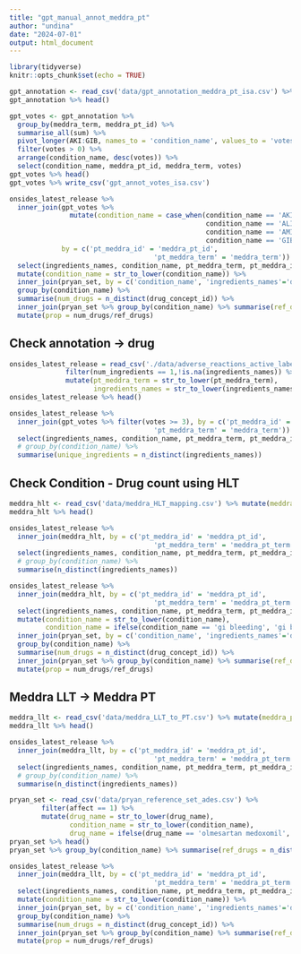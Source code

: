 ```yaml
---
title: "gpt_manual_annot_meddra_pt"
author: "undina"
date: "2024-07-01"
output: html_document
---
```


```r
library(tidyverse)
knitr::opts_chunk$set(echo = TRUE)
```


```r
gpt_annotation <- read_csv('data/gpt_annotation_meddra_pt_isa.csv') %>% mutate(meddra_term = str_to_lower(meddra_term))
gpt_annotation %>% head()
```

```r
gpt_votes <- gpt_annotation %>%
  group_by(meddra_term, meddra_pt_id) %>%
  summarise_all(sum) %>%
  pivot_longer(AKI:GIB, names_to = 'condition_name', values_to = 'votes') %>%
  filter(votes > 0) %>%
  arrange(condition_name, desc(votes)) %>%
  select(condition_name, meddra_pt_id, meddra_term, votes)
gpt_votes %>% head()
gpt_votes %>% write_csv('gpt_annot_votes_isa.csv')
```

```r
onsides_latest_release %>%
  inner_join(gpt_votes %>%
               mutate(condition_name = case_when(condition_name == 'AKI' ~ 'acute kidney injury',
                                                 condition_name == 'ALI' ~ 'acute liver injury',
                                                 condition_name == 'AMI' ~ 'acute myocardial infarction',
                                                 condition_name == 'GIB' ~ 'gi bleed')),
             by = c('pt_meddra_id' = 'meddra_pt_id',
                                    'pt_meddra_term' = 'meddra_term')) %>%
  select(ingredients_names, condition_name, pt_meddra_term, pt_meddra_id) %>%
  mutate(condition_name = str_to_lower(condition_name)) %>%
  inner_join(pryan_set, by = c('condition_name', 'ingredients_names'='drug_name')) %>%
  group_by(condition_name) %>%
  summarise(num_drugs = n_distinct(drug_concept_id)) %>%
  inner_join(pryan_set %>% group_by(condition_name) %>% summarise(ref_drugs = n_distinct(drug_concept_id))) %>%
  mutate(prop = num_drugs/ref_drugs)
```


## Check annotation -> drug

```r
onsides_latest_release = read_csv('./data/adverse_reactions_active_labels.csv.gz') %>%
              filter(num_ingredients == 1,!is.na(ingredients_names)) %>%
              mutate(pt_meddra_term = str_to_lower(pt_meddra_term), 
                     ingredients_names = str_to_lower(ingredients_names))
onsides_latest_release %>% head()
```

```r
onsides_latest_release %>%
  inner_join(gpt_votes %>% filter(votes >= 3), by = c('pt_meddra_id' = 'meddra_pt_id',
                                    'pt_meddra_term' = 'meddra_term')) %>%
  select(ingredients_names, condition_name, pt_meddra_term, pt_meddra_id, votes) %>%
  # group_by(condition_name) %>%
  summarise(unique_ingredients = n_distinct(ingredients_names))
```



## Check Condition - Drug count using HLT

```r
meddra_hlt <- read_csv('data/meddra_HLT_mapping.csv') %>% mutate(meddra_pt_term = str_to_lower(meddra_pt_term))
meddra_hlt %>% head()
```


```r
onsides_latest_release %>%
  inner_join(meddra_hlt, by = c('pt_meddra_id' = 'meddra_pt_id',
                                    'pt_meddra_term' = 'meddra_pt_term')) %>%
  select(ingredients_names, condition_name, pt_meddra_term, pt_meddra_id) %>%
  # group_by(condition_name) %>%
  summarise(n_distinct(ingredients_names))
```


```r
onsides_latest_release %>%
  inner_join(meddra_hlt, by = c('pt_meddra_id' = 'meddra_pt_id',
                                    'pt_meddra_term' = 'meddra_pt_term')) %>%
  select(ingredients_names, condition_name, pt_meddra_term, pt_meddra_id) %>%
  mutate(condition_name = str_to_lower(condition_name),
         condition_name = ifelse(condition_name == 'gi bleeding', 'gi bleed', condition_name)) %>% 
  inner_join(pryan_set, by = c('condition_name', 'ingredients_names'='drug_name')) %>%
  group_by(condition_name) %>%
  summarise(num_drugs = n_distinct(drug_concept_id)) %>%
  inner_join(pryan_set %>% group_by(condition_name) %>% summarise(ref_drugs = n_distinct(drug_concept_id))) %>%
  mutate(prop = num_drugs/ref_drugs)
```


## Meddra LLT -> Meddra PT

```r
meddra_llt <- read_csv('data/meddra_LLT_to_PT.csv') %>% mutate(meddra_pt_term = str_to_lower(meddra_pt_term))
meddra_llt %>% head()
```

```r
onsides_latest_release %>%
  inner_join(meddra_llt, by = c('pt_meddra_id' = 'meddra_pt_id',
                                    'pt_meddra_term' = 'meddra_pt_term')) %>%
  select(ingredients_names, condition_name, pt_meddra_term, pt_meddra_id) %>%
  # group_by(condition_name) %>% 
  summarise(n_distinct(ingredients_names))
```

```r
pryan_set <- read_csv('data/pryan_reference_set_ades.csv') %>% 
        filter(affect == 1) %>%
        mutate(drug_name = str_to_lower(drug_name),
               condition_name = str_to_lower(condition_name),
               drug_name = ifelse(drug_name == 'olmesartan medoxomil', 'olmesartan', drug_name))      
pryan_set %>% head()
pryan_set %>% group_by(condition_name) %>% summarise(ref_drugs = n_distinct(drug_concept_id))
```


```r
onsides_latest_release %>%
  inner_join(meddra_llt, by = c('pt_meddra_id' = 'meddra_pt_id',
                                    'pt_meddra_term' = 'meddra_pt_term')) %>%
  select(ingredients_names, condition_name, pt_meddra_term, pt_meddra_id) %>%
  mutate(condition_name = str_to_lower(condition_name)) %>%
  inner_join(pryan_set, by = c('condition_name', 'ingredients_names'='drug_name')) %>%
  group_by(condition_name) %>%
  summarise(num_drugs = n_distinct(drug_concept_id)) %>%
  inner_join(pryan_set %>% group_by(condition_name) %>% summarise(ref_drugs = n_distinct(drug_concept_id))) %>%
  mutate(prop = num_drugs/ref_drugs)
```



